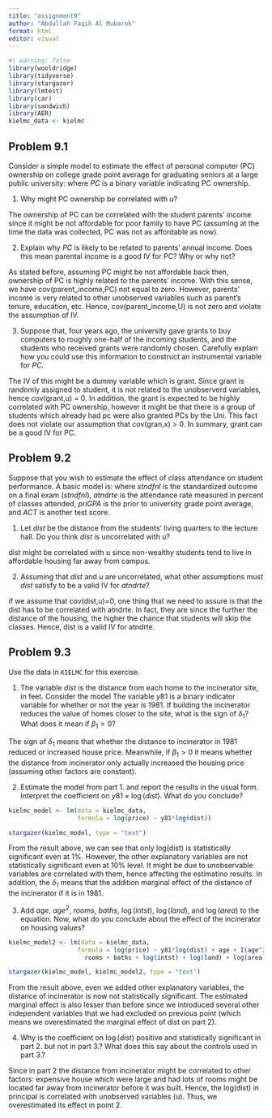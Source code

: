 ```yaml
---
title: "assignment9"
author: "Abdullah Faqih Al Mubarok"
format: html
editor: visual
---
```


```r
#| warning: false
library(wooldridge)
library(tidyverse)
library(stargazer)
library(lmtest)
library(car)
library(sandwich)
library(AER)
kielmc_data <- kielmc
```

## Problem 9.1 
Consider a simple model to estimate the effect of personal computer (PC) ownership on college grade point average for graduating seniors at a large public university:
\begin{align*}
GPA = \beta_0 + \beta_1 PC + u,
\end{align*}
where $PC$ is a binary variable indicating PC ownership.

1. Why might PC ownership be correlated with $u$?

The ownership of PC can be correlated with the student parents' income since it might be not affordable for poor family to have PC (assuming at the time the data was collected, PC was not as affordable as now). 

2. Explain why $PC$ is likely to be related to parents' annual income. Does this mean parental income is a good IV for PC? Why or why not?

As stated before, assuming PC might be not affordable back then, ownership of PC is highly related to the parents' income. With this sense, we have cov(parent_income,PC) not equal to zero. However, parents' income is very related to other unobserved variables such as parent's tenure, education, etc. Hence, cov(parent_income,U) is not zero and violate the assumption of IV. 

3. Suppose that, four years ago, the university gave grants to buy computers to roughly one-half of the incoming students, and the students who received grants were randomly chosen. Carefully explain how you could use this information to construct an instrumental variable for $PC$.

The IV of this might be a dummy variable which is grant. Since grant is randomly assigned to student, it is not related to the unobserverd variables, hence cov(grant,u) = 0. In addition, 
the grant is expected to be highly correlated with PC ownership, however it might be that there is a group of students which already had pc were also granted PCs by the Uni. This fact does not violate our assumption that cov(gran,x) > 0. In summary, grant can be a good IV for PC. 

## Problem 9.2
Suppose that you wish to estimate the effect of class attendance on student performance. A basic model is:
\begin{align*}
stndfnl = \beta_0 + \beta_1 atndrte + \beta_2 priGPA + \beta_3 ACT + u,
\end{align*}
where $stndfnl$ is the standardized outcome on a final exam ($stndfnl$), $atndrte$ is the attendance rate measured in percent of classes attended, $priGPA$ is the prior to university grade point average, and $ACT$ is another test score. 

1. Let $dist$ be the distance from the students' living quarters to the lecture hall. Do you think $dist$ is uncorrelated with $u$?

dist might be correlated with u since non-wealthy students tend to live in affordable housing far away from campus.

2. Assuming that $dist$ and $u$ are uncorrelated, what other assumptions must $dist$ satisfy to be a valid IV for $atndrte$?

if we assume that cov(dist,u)=0, one thing that we need to assure is that the dist has to be correlated with atndrte. In fact, they are since the further the distance of the housing, the higher the chance that students will skip the classes. Hence, dist is a valid IV for atndrte. 

## Problem 9.3 
Use the data in `KIELMC` for this exercise.

1. The variable $dist$ is the distance from each home to the incinerator site, in feet. Consider the model
\begin{align*}
\log(price) = \beta_0 + \delta_0 y81 + \beta_1 \log(dist) + \delta_1\left(y81\times \log(dist)\right)+ u.
\end{align*}
The variable $y81$ is a binary indicator variable for whether or not the year is 1981. If building the incinerator reduces the value of homes closer to the site, what is the sign of $\delta_1$? What does it mean if $\beta_1>0$?

The sign of $\delta_1$ means that whether the distance to incinerator in 1981 reduced or increased house price. Meanwhile, if $\beta_1>0$ it means whether the distance from incinerator only actually increased the housing price (assuming other factors are constant). 

2. Estimate the model from part 1. and report the results in the usual form. Interpret the coefficient on $y81\times \log(dist)$. What do you conclude?

```r
kielmc_model <- lm(data = kielmc_data, 
                   formula = log(price) ~ y81*log(dist))

stargazer(kielmc_model, type = "text")
```
From the result above, we can see that only log(dist) is statistically significant even at 1%. However, the other explanatory variables are not statistically significant even at 10% level. It might be due to unobservable variables are correlated with them, hence affecting the estimatino results.
In addition, the $\delta_1$ means that the addition marginal effect of the distance of the incinerator if it is in 1981. 

3. Add $age$, $age^2$, $rooms$, $baths$, $\log(intst)$, $\log(land)$, and $\log(area)$ to the equation. Now, what do you conclude about the effect of the incinerator on housing values?

```r
kielmc_model2 <- lm(data = kielmc_data, 
                   formula = log(price) ~ y81*log(dist) + age + I(age^2) + 
                     rooms + baths + log(intst) + log(land) + log(area))

stargazer(kielmc_model, kielmc_model2, type = "text")
```
From the result above, even we added other explanatory variables, the distance of incinerator is now not statistically significant. The estimated marginal effect is also lesser than before since we introduced several other independent variables that we had excluded on previous point (which means we overestimated the marginal effect of dist on part 2). 


4. Why is the coefficient on $\log(dist)$ positive and statistically significant in part 2. but not in part 3.? What does this say about the controls used in part 3.?

Since in part 2 the distance from incinerator might be correlated to other factors: expensive house which were large and had lots of rooms might be located far away from incinerator before it was built. Hence, the log(dist) in principal is correlated with unobserved variables (u). Thus, we overestimated its effect in point 2.  
